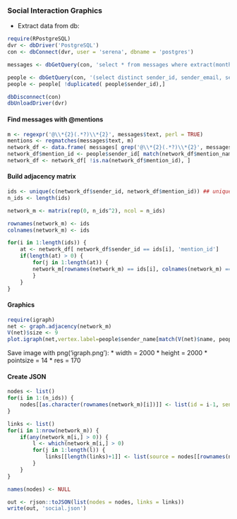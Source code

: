 ### Social Interaction Graphics

* Extract data from db:
```r
require(RPostgreSQL)
dvr <- dbDriver('PostgreSQL')
con <- dbConnect(dvr, user = 'serena', dbname = 'postgres')

messages <- dbGetQuery(con, 'select * from messages where extract(month from timestamp) = 3 and extract(year from timestamp) = 2015 and is_bot = False;')

people <- dbGetQuery(con, '(select distinct sender_id, sender_email, sender_name from messages);')
people <- people[ !duplicated( people$sender_id),]

dbDisconnect(con)
dbUnloadDriver(dvr)
```

#### Find messages with @mentions
```r
m <- regexpr('@\\*{2}(.*?)\\*{2}', messages$text, perl = TRUE)
mentions <- regmatches(messages$text, m)
network_df <- data.frame( messages[ grep('@\\*{2}(.*?)\\*{2}', messages$text), c('sender_id','sender_name')], mention_name = sub('\\*{2}', '', sub("@\\*{2}", '', mentions)) )
network_df$mention_id <- people$sender_id[ match(network_df$mention_name, people$sender_name)]
network_df <- network_df[ !is.na(network_df$mention_id), ]
```
#### Build adjacency matrix
```r
ids <- unique(c(network_df$sender_id, network_df$mention_id)) ## unique IDs mentionnig/being mentionned
n_ids <- length(ids)

network_m <- matrix(rep(0, n_ids^2), ncol = n_ids)

rownames(network_m) <- ids
colnames(network_m) <- ids

for(i in 1:length(ids)) {
    at <- network_df[ network_df$sender_id == ids[i], 'mention_id']
    if(length(at) > 0) {
        for(j in 1:length(at)) {
        network_m[rownames(network_m) == ids[i], colnames(network_m) == at[j]] <- network_m[rownames(network_m) == ids[i], colnames(network_m) == at[j]] + 1
        }
    }
}
```
#### Graphics
```r
require(igraph)
net <- graph.adjacency(network_m)
V(net)$size <- 9
plot.igraph(net,vertex.label=people$sender_name[match(V(net)$name, people$sender_id)],layout=layout.fruchterman.reingold)
```

Save image with png('igraph.png'):
* width = 2000
* height = 2000 
* pointsize = 14
* res = 170

#### Create JSON

```r
nodes <- list()
for(i in 1:(n_ids)) {
    nodes[[as.character(rownames(network_m)[i])]] <- list(id = i-1, sender_name = people$sender_name[ match(rownames(network_m)[i], people$sender_id) ], batch = 1)
}

links <- list()
for(i in 1:nrow(network_m)) {
    if(any(network_m[i,] > 0)) {
        l <- which(network_m[i,] > 0)
        for(j in 1:length(l)) {
            links[[length(links)+1]] <- list(source = nodes[[rownames(network_m)[i]]]$id, target = nodes[[names(l)[j]]]$id, value = network_m[i, l[j]])
        }
    }
}

names(nodes) <- NULL

out <- rjson::toJSON(list(nodes = nodes, links = links))
write(out, 'social.json')
```